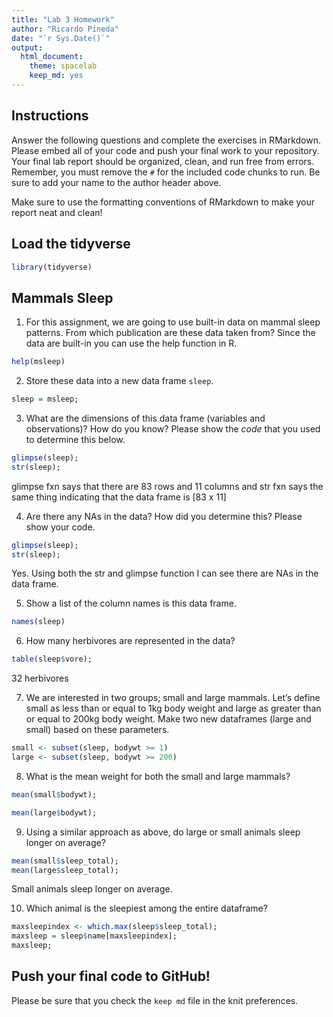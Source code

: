 ```yaml
---
title: "Lab 3 Homework"
author: "Ricardo Pineda"
date: "`r Sys.Date()`"
output:
  html_document: 
    theme: spacelab
    keep_md: yes
---
```


## Instructions
Answer the following questions and complete the exercises in RMarkdown. Please embed all of your code and push your final work to your repository. Your final lab report should be organized, clean, and run free from errors. Remember, you must remove the `#` for the included code chunks to run. Be sure to add your name to the author header above.  

Make sure to use the formatting conventions of RMarkdown to make your report neat and clean!  

## Load the tidyverse
```r
library(tidyverse)
```

## Mammals Sleep
1. For this assignment, we are going to use built-in data on mammal sleep patterns. From which publication are these data taken from? Since the data are built-in you can use the help function in R.
```r
help(msleep)
```

2. Store these data into a new data frame `sleep`.
```r
sleep = msleep;
```

3. What are the dimensions of this data frame (variables and observations)? How do you know? Please show the *code* that you used to determine this below.  
```r
glimpse(sleep);
str(sleep);
```

glimpse fxn says that there are 83 rows and 11 columns and str fxn says the same thing indicating that the data frame is [83 x 11] 

4. Are there any NAs in the data? How did you determine this? Please show your code.  
```r
glimpse(sleep);
str(sleep);
```

Yes. Using both the str and glimpse function I can see there are NAs in the data frame.

5. Show a list of the column names is this data frame.
```r
names(sleep)
```

6. How many herbivores are represented in the data?  
```r
table(sleep$vore);
```

32 herbivores

7. We are interested in two groups; small and large mammals. Let's define small as less than or equal to 1kg body weight and large as greater than or equal to 200kg body weight. Make two new dataframes (large and small) based on these parameters.
```r
small <- subset(sleep, bodywt >= 1)
large <- subset(sleep, bodywt >= 200)
```

8. What is the mean weight for both the small and large mammals?
```r
mean(small$bodywt);

```

```r
mean(large$bodywt);
```

9. Using a similar approach as above, do large or small animals sleep longer on average?  
```r
mean(small$sleep_total);
mean(large$sleep_total);
```
Small animals sleep longer on average.

10. Which animal is the sleepiest among the entire dataframe?
```r
maxsleepindex <- which.max(sleep$sleep_total);
maxsleep = sleep$name[maxsleepindex];
maxsleep;
```


## Push your final code to GitHub!
Please be sure that you check the `keep md` file in the knit preferences.   